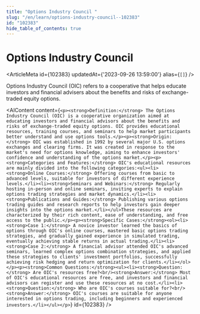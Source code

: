 ```yaml
---
title: "Options Industry Council "
slug: "/en/learn/options-industry-council--102383"
id: "102383"
hide_table_of_contents: true
---
```



# Options Industry Council 

<ArticleMeta id={102383} updatedAt={'2023-09-26 13:59:00'} alias={`[]`} />
<div className='border-solid border-b border-t-0 my-4 border-[var(--ifm-color-gray-300)]' />

Options Industry Council (OIC) refers to a cooperative that helps educate investors and financial advisers about the benefits and risks of exchange-traded equity options.

<AIContent content={`<p><strong>Definition:</strong> The Options Industry Council (OIC) is a cooperative organization aimed at educating investors and financial advisors about the benefits and risks of exchange-traded equity options. OIC provides educational resources, training courses, and seminars to help market participants better understand and use options tools.</p><p><strong>Origin:</strong> OIC was established in 1992 by several major U.S. options exchanges and clearing firms. It was created in response to the market's need for options knowledge, aiming to enhance investors' confidence and understanding of the options market.</p><p><strong>Categories and Features:</strong> OIC's educational resources are mainly divided into the following categories:<ul><li><strong>Online Courses:</strong> Offering courses from basic to advanced levels, suitable for investors of different experience levels.</li><li><strong>Seminars and Webinars:</strong> Regularly hosting in-person and online seminars, inviting experts to explain options trading strategies and market dynamics.</li><li><strong>Publications and Guides:</strong> Publishing various options trading guides and research reports to help investors gain deeper insights into the options market.</li></ul>These resources are characterized by their rich content, ease of understanding, and free access to the public.</p><p><strong>Specific Cases:</strong><ol><li><strong>Case 1:</strong> A novice investor learned the basics of options through OIC's online courses, mastered basic options trading strategies, and gradually gained experience in simulated trading, eventually achieving stable returns in actual trading.</li><li><strong>Case 2:</strong> A financial advisor attended OIC's advanced seminars, learned complex options combination strategies, and applied these strategies to clients' investment portfolios, successfully achieving risk hedging and return optimization for clients.</li></ol></p><p><strong>Common Questions:</strong><ul><li><strong>Question:</strong> Are OIC's resources free?<br/><strong>Answer:</strong> Most of OIC's educational resources are free, and investors and financial advisors can register and use these resources at no cost.</li><li><strong>Question:</strong> Who are OIC's courses suitable for?<br/><strong>Answer:</strong> OIC's courses are suitable for anyone interested in options trading, including beginners and experienced investors.</li></ul></p>`} id={102383} />
